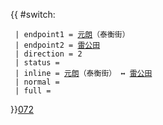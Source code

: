 {{ #switch: {{{format|}}}
  | endpoint1 = [[元朗]]（泰衡街）
  | endpoint2 = [[雷公田]]
  | direction = 2
  | status = 
  | inline = [[元朗]]（泰衡街） ↔ [[雷公田]]
  | normal =
  | full =
}}<noinclude>[[category:新界專線小巴路線模板|072]]</noinclude>